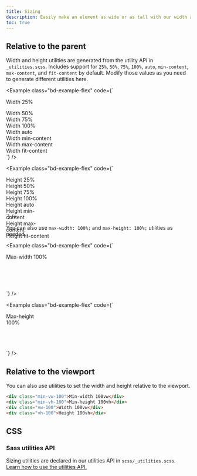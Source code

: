 ```yaml
---
title: Sizing
description: Easily make an element as wide or as tall with our width and height utilities.
toc: true
---
```


## Relative to the parent

Width and height utilities are generated from the utility API in `_utilities.scss`. Includes support for `25%`, `50%`, `75%`, `100%`, `auto`, `min-content`, `max-content`, and `fit-content` by default. Modify those values as you need to generate different utilities here.

<Example class="bd-example-flex" code={`<div class="w-25 p-3">Width 25%</div>
<div class="w-50 p-3">Width 50%</div>
<div class="w-75 p-3">Width 75%</div>
<div class="w-100 p-3">Width 100%</div>
<div class="w-auto p-3">Width auto</div>
<div class="w-min p-3">Width min-content</div>
<div class="w-max p-3">Width max-content</div>
<div class="w-fit p-3">Width fit-content</div>`} />

<Example class="bd-example-flex" code={`<div style="height: 100px;">
    <div class="h-25 d-inline-block" style="width: 120px;">Height 25%</div>
    <div class="h-50 d-inline-block" style="width: 120px;">Height 50%</div>
    <div class="h-75 d-inline-block" style="width: 120px;">Height 75%</div>
    <div class="h-100 d-inline-block" style="width: 120px;">Height 100%</div>
    <div class="h-auto d-inline-block" style="width: 120px;">Height auto</div>
    <div class="h-min d-inline-block" style="width: 120px;">Height min-content</div>
    <div class="h-max d-inline-block" style="width: 120px;">Height max-content</div>
    <div class="h-fit d-inline-block" style="width: 120px;">Height fit-content</div>
  </div>`} />

You can also use `max-width: 100%;` and `max-height: 100%;` utilities as needed.

<Example class="bd-example-flex" code={`<div style="width: 50%; height: 100px;">
    <div class="mw-100" style="width: 200%;">Max-width 100%</div>
  </div>`} />

<Example class="bd-example-flex" code={`<div style="height: 100px;">
    <div class="mh-100" style="width: 100px; height: 200px;">Max-height 100%</div>
  </div>`} />

## Relative to the viewport

You can also use utilities to set the width and height relative to the viewport.

```html
<div class="min-vw-100">Min-width 100vw</div>
<div class="min-vh-100">Min-height 100vh</div>
<div class="vw-100">Width 100vw</div>
<div class="vh-100">Height 100vh</div>
```

## CSS

### Sass utilities API

Sizing utilities are declared in our utilities API in `scss/_utilities.scss`. [Learn how to use the utilities API.]([[docsref:/utilities/api#using-the-api]])

<ScssDocs name="utils-sizing" file="scss/_utilities.scss" />

